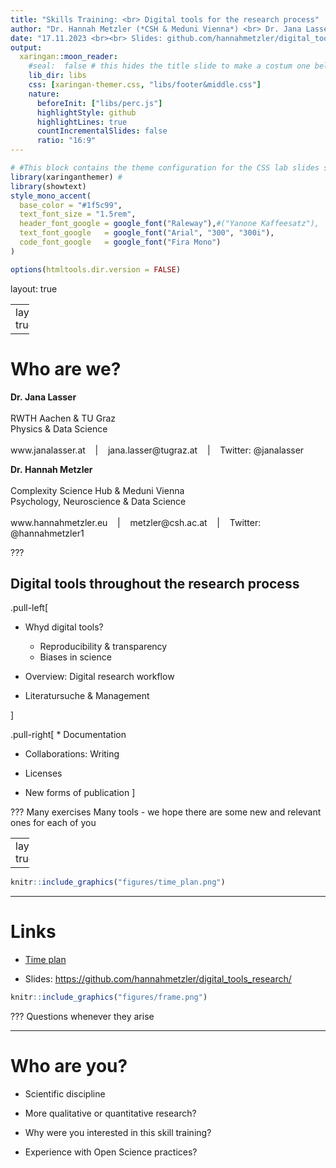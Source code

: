 ```yaml
---
title: "Skills Training: <br> Digital tools for the research process" 
author: "Dr. Hannah Metzler (*CSH & Meduni Vienna*) <br> Dr. Jana Lasser  (*TU Graz & RWTH Aachen*)"
date: "17.11.2023 <br><br> Slides: github.com/hannahmetzler/digital_tools_research"
output:
  xaringan::moon_reader:
    #seal:  false # this hides the title slide to make a costum one below
    lib_dir: libs 
    css: [xaringan-themer.css, "libs/footer&middle.css"]
    nature:
      beforeInit: ["libs/perc.js"]
      highlightStyle: github
      highlightLines: true
      countIncrementalSlides: false
      ratio: "16:9"
---
```


```r
# #This block contains the theme configuration for the CSS lab slides style
library(xaringanthemer) #
library(showtext)
style_mono_accent(
  base_color = "#1f5c99",
  text_font_size = "1.5rem",
  header_font_google = google_font("Raleway"),#("Yanone Kaffeesatz"),
  text_font_google   = google_font("Arial", "300", "300i"),
  code_font_google   = google_font("Fira Mono")
)
```

```r
options(htmltools.dir.version = FALSE)
```

layout: true

<!-- --- -->
<!-- class: inverse, center, middle, title-slide -->
<!-- background-image: url(figures/title_slide.svg) -->
<!-- background-size: contain -->


<!-- --- -->
<!-- class: inverse, center, middle, title-slide -->

<!-- # Introduction & Overview -->


<!-- ### Dr. Jana Lasser (*CSH Vienna & Meduni Wien*) <br> Dr. Hannah Metzler  (*TU Graz & CSH Vienna*) -->

<!-- #### Folien: github.com/hannahmetzler/digital_tools_research -->

---
layout: true
<div class="my-footer"><span>
<a href ="www.github.com/hannahmetzler/digital_tools_research"> Folien: www.github.com/hannahmetzler/digital_tools_research  </a>
</span></div>

---

# Who are we?

**Dr. Jana Lasser** <br> <br>
RWTH Aachen & TU Graz <br>
Physics & Data Science  <br> <br>
www.janalasser.at    |    jana.lasser@tugraz.at    |    Twitter: @janalasser <br>

**Dr. Hannah Metzler**  <br> <br>
Complexity Science Hub & Meduni Vienna <br>
Psychology, Neuroscience & Data Science <br> <br>
www.hannahmetzler.eu    |    metzler@csh.ac.at    |    Twitter: @hannahmetzler1

???

## Digital tools throughout the research process

.pull-left[

* Whyd digital tools?
  * Reproducibility & transparency
  * Biases in science

* Overview: Digital research workflow

* Literatursuche & Management

]
    
.pull-right[
* Documentation

* Collaborations: Writing

* Licenses

* New forms of publication
]

???
Many exercises
Many tools - we hope there are some new and relevant ones for each of you

---
layout: true

---

```r
knitr::include_graphics("figures/time_plan.png")
```

---

# Links

* [Time plan](https://cc.lbg.ac.at/wp-content/uploads/sites/23/2023/10/Syllabus_Digital-Tools_EN.pdf)

* Slides: [https://github.com/hannahmetzler/digital_tools_research/](https://github.com/hannahmetzler/digital_tools_research/)

```r
knitr::include_graphics("figures/frame.png")
```

???
Questions whenever they arise

---

# Who are you?

* Scientific discipline

* More qualitative or quantitative research?

* Why were you interested in this skill training?

* Experience with Open Science practices? 




